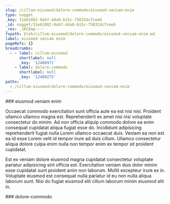 ```yaml
---
slug: /cillum-eiusmod/dolore-commodo/eiusmod-veniam-enim
type: nugget
_key: 31e62082-0ab7-4da0-b15c-75832dcfceeb
_id: nugget/31e62082-0ab7-4da0-b15c-75832dcfceeb
_rev: _iKCEmp----
fspath: blah/cillum-eiusmod/dolore-commodo/eiusmod-veniam-enim.md
label: eiusmod veniam enim
pageRefs: {}
breadcrumbs:
  - - label: cillum-eiusmod
      shortlabel: null
      _key: '12408971'
    - label: dolore-commodo
      shortlabel: null
      _key: '12409275'
paths:
  - /cillum-eiusmod/dolore-commodo/eiusmod-veniam-enim
---
```


<NuggetArea>
<Nugget slug="/cillum-eiusmod/dolore-commodo/eiusmod-veniam-enim" type="nugget" _key="31e62082-0ab7-4da0-b15c-75832dcfceeb" _id="nugget/31e62082-0ab7-4da0-b15c-75832dcfceeb" _rev="_iKCEmp----" fspath="blah/cillum-eiusmod/dolore-commodo/eiusmod-veniam-enim.md" label="eiusmod veniam enim" paths="/cillum-eiusmod/dolore-commodo/eiusmod-veniam-enim">
<NuggetBody>
### eiusmod veniam enim

Occaecat commodo exercitation sunt officia aute ea est nisi nisi. Proident ullamco ullamco magna est. Reprehenderit ex amet nisi nisi voluptate consectetur do minim. Ad non officia aliquip commodo dolore ea enim consequat cupidatat aliqua fugiat esse do. Incididunt adipisicing reprehenderit fugiat nulla Lorem ullamco occaecat duis. Veniam ea non est ea id esse Lorem velit id tempor irure ad duis cillum. Ullamco consectetur aliqua dolore culpa enim nulla non tempor enim ex tempor sit proident cupidatat.

Est ex veniam dolore eiusmod magna cupidatat consectetur voluptate pariatur adipisicing sint officia est. Exercitation veniam duis dolor minim esse cupidatat sunt proident anim non laborum. Mollit excepteur irure ex in. Voluptate eiusmod est consequat nulla pariatur id eu non nulla aliqua laborum sunt. Nisi do fugiat eiusmod elit cillum laborum minim eiusmod elit in.

</NuggetBody>
<Breadcrumbs>
<Crumbs>
<Crumb _key="12408971" label="cillum-eiusmod" /><Crumb _key="12409275" label="dolore-commodo" />
</Crumbs>
</Breadcrumbs>
</Nugget>

<NuggetsInbound>
</NuggetsInbound>
<NuggetsOutbound>
</NuggetsOutbound>
</NuggetArea>
<PassagesInbound>
<Passage direction="inbound" type="passage" _key="12409275" _id="passage/12409275" _rev="_iKCEmom--A" label="dolore-commodo" passage="dolore-commodo" fspath="blah/cillum-eiusmod/dolore-commodo" paths="/cillum-eiusmod/dolore-commodo" slug="/cillum-eiusmod/dolore-commodo">
<NuggetBody>
### dolore-commodo

</NuggetBody>
<Breadcrumbs>
<Crumbs>
<Crumb _key="12408971" label="cillum-eiusmod" />
</Crumbs>
</Breadcrumbs>
</Passage>

</PassagesInbound>
<PassagesOutbound>
</PassagesOutbound>
